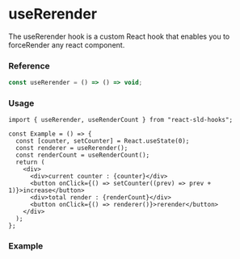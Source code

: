 
<Meta of={useRerender} title="useRerender" />

# useRerender

The useRerender hook is a custom React hook that enables you to forceRender any react component.

### Reference

```ts
const useRerender = () => () => void;
```

### Usage

```tsx
import { useRerender, useRenderCount } from "react-sld-hooks";

const Example = () => {
  const [counter, setCounter] = React.useState(0);
  const renderer = useRerender();
  const renderCount = useRenderCount();
  return (
    <div>
      <div>current counter : {counter}</div>
      <button onClick={() => setCounter((prev) => prev + 1)}>increase</button>
      <div>total render : {renderCount}</div>
      <button onClick={() => renderer()}>rerender</button>
    </div>
  );
};
```

### Example

<Canvas of={useRerender.Example_useRerender} />
